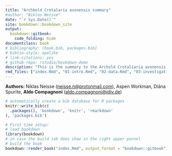 ```yaml
--- 
title: "Archbold Crotalaria avonensis summary"
#author: "Niklas Neisse"
date: "`r Sys.Date()`"
site: bookdown::bookdown_site
output: 
  bookdown::gitbook:
    code_folding: hide
documentclass: book
# bibliography: [book.bib, packages.bib]
# biblio-style: apalike
# link-citations: yes
# github-repo: rstudio/bookdown-demo
description: "This is the summary to the Archold Crotaliaria avonensis data. It includes its general data structure, a documentation of our exploaratry journey, as well as our adjustments and implementation. "
rmd_files: ["index.Rmd", "01-intro.Rmd", "02-data.Rmd", "03-investigation.Rmd", "666-bug.Rmd"]
---
```


**Authors:**
Niklas Neisse ([neisse.n@protonmail.com](mailto:neisse.n@protonmail.com)),
Aspen Workman, 
Diāna Spurīte,
**Aldo Compagnoni** ([aldo.compagnoni@idiv.de](mailto:aldo.compagnoni@idiv.de))


```r
# automatically create a bib database for R packages
knitr::write_bib(c(
  .packages(), 'bookdown', 'knitr', 'rmarkdown'
), 'packages.bib')
```

```r
# First time setup:
# load bookdown
library(bookdown)
# in case the build tab does show in the right upper pannel
# build the book
bookdown::render_book("index.Rmd", output_format = "bookdown::gitbook")
```

